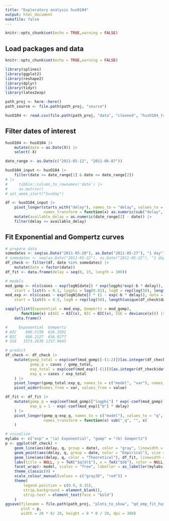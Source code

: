 ```yaml
---
title: "Exploratory analysis hus0104"
output: html_document
makefile: false
---
```


```r
knitr::opts_chunk$set(echo = TRUE,warning = FALSE)
```

## Load packages and data

```r
knitr::opts_chunk$set(echo = TRUE,warning = FALSE)

library(splines)
library(ggplot2)
library(reshape2)
library(dplyr)
library(tidyr)
library(latex2exp)

path_proj <- here::here()
path_source <- file.path(path_proj, "source")

husO104 <- read.csv(file.path(path_proj, "data", "cleaned", "husO104_tri_cumu.csv"),)
```

## Filter dates of interest

```r
husO104 <- husO104 |>
    mutate(date = as.Date(X)) |>
    select(-X)

date_range <- as.Date(c("2011-05-12", "2011-06-07"))

husO104_input <- husO104 |>
    filter(date >= date_range[1] & date <= date_range[2])
# |>
#     tibble::column_to_rownames('date') |>
#     as.matrix()
# set_week_start("Sunday")

df <- husO104_input |>
    pivot_longer(starts_with("delay"), names_to = "delay", values_to = "cases",
                 names_transform = function(x) as.numeric(sub("delay", "", x))) |>
    mutate(available_delay = as.numeric(date_range[2] - date)) |>
    filter(delay <= available_delay)
```

## Fit Exponential and Gompertz curves

```r
# prepare data
somedates <- seq(as.Date("2011-05-20"), as.Date("2011-05-27"), "1 day")
# somedates <- seq(as.Date("2011-05-22"), as.Date("2011-05-22"), "1 day")
df_check <- filter(df, date %in% somedates) |>
    mutate(date = factor(date))
df_fit <- data.frame(delay = seq(0, 15, length = 100))

# models
mod_gomp <- nls(cases ~ exp(logN[date]) * exp(logphi*exp(-b * delay)), data = df_check,
    start = list(b = 0.1, logphi = log(0.01), logN = rep(log(50), length(unique(df_check$date)))))
mod_exp <- nls(cases ~ exp(logN[date]) * (1 - exp(-b * delay)), data = df_check,
    start = list(b = 0.5, logN = rep(log(50), length(unique(df_check$date)))))

sapply(list(Exponential = mod_exp, Gompertz = mod_gomp),
       function(x) c(AIC = AIC(x), BIC = BIC(x), SSE = deviance(x))) |>
    data.frame()

#     Exponential  Gompertz
# AIC    660.5158  626.3501
# BIC    688.2227  656.8277
# SSE   1573.2639 1157.9643

# predict
df_check <- df_check |>
    mutate(gomp_total = exp(coef(mod_gomp)[-(1:2)])[as.integer(df_check$date)],
           gomp_q = cases / gomp_total,
           exp_total = exp(coef(mod_exp)[-(1)])[as.integer(df_check$date)],
           exp_q = cases / exp_total
    ) |>
    pivot_longer(gomp_total:exp_q, names_to = c("model", "var"), names_pattern = "(.*)_(.*)") |>
    pivot_wider(names_from = var, values_from = value)

df_fit <- df_fit |>
    mutate(gomp_q = exp(coef(mod_gomp)["logphi"] * exp(-coef(mod_gomp)["b"] * delay)),
           exp_q = 1 - exp(-coef(mod_exp)["b"] * delay)
    ) |>
    pivot_longer(gomp_q:exp_q, names_to = c("model"), values_to = "q",
                 names_transform = function(x) sub("_q", "", x)
    )

# visualize
mylabs <- c("exp" = "(a) Exponential", "gomp" = "(b) Gompertz")
p <- ggplot(df_check) +
    geom_line(aes(delay, q, group = date), color = "gray", linewidth = rel(0.3)) +
    geom_point(aes(delay, q, group = date, color = "Empirical"), size = rel(0.5)) +
    geom_line(aes(delay, q, color = "Theoretical"), df_fit, linewidth = rel(0.5), linetype = "dashed") +
    labs(title = NULL, y = TeX("$q(d)$"), x = TeX("$d$"), color = NULL) +
    facet_wrap(~ model, scales = "free", labeller = as_labeller(mylabs)) +
    theme_classic(9) +
    scale_colour_manual(values = c("gray30", "red")) +
    theme(
        legend.position = c(0.9, 0.15),
        strip.background = element_blank(),
        strip.text = element_text(face = "bold")
    )
ggsave(filename = file.path(path_proj, "plots_to_show", "qd_emp_fit_husO104.png"),
       plot = p,
       width = 20 * 8/ 20, height = 8 * 8 / 20, dpi = 300)
```
